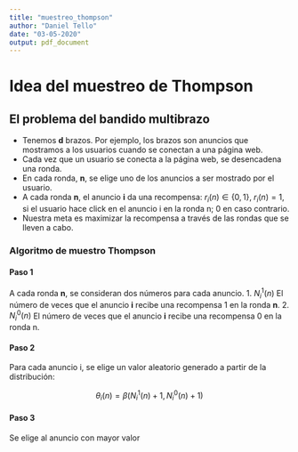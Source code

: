 ```yaml
---
title: "muestreo_thompson"
author: "Daniel Tello"
date: "03-05-2020"
output: pdf_document
---
```


# Idea del muestreo de Thompson

## El problema del bandido multibrazo

* Tenemos **d** brazos. Por ejemplo, los brazos son anuncios que mostramos a los usuarios cuando se conectan a una página web.
* Cada vez que un usuario se conecta a la página web, se desencadena una ronda.
* En cada ronda, **n**, se elige uno de los anuncios a ser mostrado por el usuario.
* A cada ronda **n**, el anuncio **i** da una recompensa: $r_i(n)\in\{0,1\}$, $r_i(n) = 1$, si el usuario hace click en el anuncio i en la ronda n; 0 en caso contrario.
* Nuestra meta es maximizar la recompensa a través de las rondas que se lleven a cabo.

### Algoritmo de muestro Thompson

#### Paso 1

A cada ronda **n**, se consideran dos números para cada anuncio.
1. $N_i^1(n)$ El número de veces que el anuncio **i** recibe una recompensa 1 en la ronda **n**.
2. $N_i^0(n)$ El número de veces que el anuncio **i** recibe una recompensa 0 en la ronda n.


#### Paso 2

Para cada anuncio i, se elige un valor aleatorio generado a partir de la distribución:

$$\theta_i(n) = \beta(N_i^1(n)+1, N_i^0(n)+1)$$

#### Paso 3 
Se elige al anuncio con mayor valor


